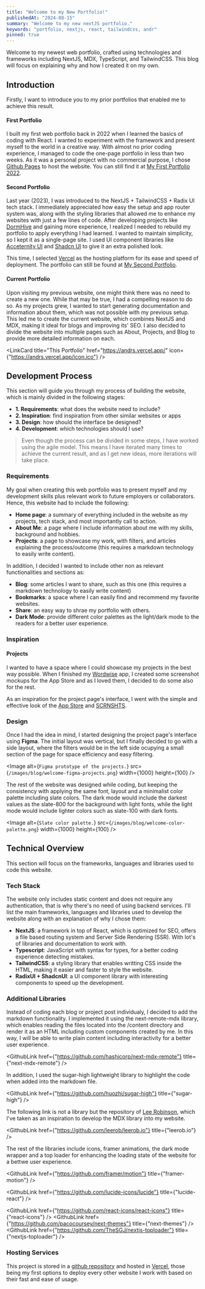 ```yaml
---
title: "Welcome to my New Portfolio!"
publishedAt: "2024-08-15"
summary: "Welcome to my new nextJS portfolio."
keywords: "portfolio, nextjs, react, tailwindcss, andr"
pinned: true
---
```


Welcome to my newest web portfolio, crafted using technologies and frameworks including NextJS, MDX, TypeScript, and TailwindCSS. This blog will focus on explaining why and how I created it on my own.

## Introduction

Firstly, I want to introduce you to my prior portfolios that enabled me to achieve
this result.

#### First Portfolio

I built my first web portfolio back in 2022 when I learned the basics of coding with React. I wanted to experiment with the
framework and present myself to the world in a creative way. With almost no
prior coding experience, I managed to code the one-page portfolio in less than
two weeks. As it was a personal project with no commercial purpose, I chose
[Github Pages](https://pages.github.com/) to host the website. You can still
find it at [My First Portfolio 2022](https://anderrodsan.github.io/portfolio/).

<LinkCard
  title="My First Portfolio 2022"
  href="https://anderrodsan.github.io/portfolio/"
/>

#### Second Portfolio

Last year (2023), I was introduced to the NextJS + TailwindCSS + Radix UI tech stack.
I immediately appreciated how easy the setup and app router system was, along with
the styling libraries that allowed me to enhance my websites with just a few lines
of code. After developing projects like [DormHive](https://www.dormhive.com/) and
gaining more experience, I realized I needed to rebuild my portfolio to apply everything
I had learned. I wanted to maintain simplicity, so I kept it as a single-page site.
I used UI component libraries like [Acceternity UI](https://ui.aceternity.com/) and
[Shadcn UI](https://ui.shadcn.com/) to give it an extra polished look.

This time, I selected [Vercel](https://vercel.com/) as the hosting platform for its ease and speed of deployment. The portfolio can still be found at [My Second Portfolio](https://andr-portfolio.vercel.app/).

<LinkCard
  title="My Second Portfolio"
  href="https://andr-portfolio.vercel.app/"
/>

#### Current Portfolio

Upon visiting my previous website, one might think there was no need to create a
new one. While that may be true, I had a compelling reason to do so. As my projects
grew, I wanted to start generating documentation and information about them, which
was not possible with my previous setup. This led me to create the current website,
which combines NextJS and MDX, making it ideal for blogs and improving its' SEO.
I also decided to divide the website into multiple pages such as About, Projects,
and Blog to provide more detailed information on each.

<LinkCard
  title="This Portfolio"
  href="https://andrs.vercel.app/"
  icon={"https://andrs.vercel.app/icon.ico"}
/>

## Development Process

This section will guide you through my process of building the website, which is mainly divided in the following stages:

- **1. Requirements**: what does the website need to include?
- **2. Inspiration**: find inspiration from other similar websites or apps
- **3. Design**: how should the interface be designed?
- **4. Development**: which technologies should I use?

> Even though the process can be divided in some steps, I have worked using the agile model. This means I have iterated many times to achieve the current result, and as I get new ideas, more iterations will take place.

### Requirements

My goal when creating this web portfolio was to present myself and my development skills plus relevant work to future employers or collaborators. Hence, this website had to include the following:

- **Home page**: a summary of everything included in the website as my projects, tech stack, and most importantly call to action.
- **About Me**: a page where I include information about me with my skills, background and hobbies.
- **Projects**: a page to showcase my work, with filters, and articles explaining the process/outcome (this requires a markdown technology to easily write content).

In addition, I decided I wanted to include other non as relevant functionalities and sections as:

- **Blog**: some articles I want to share, such as this one (this requires a markdown technology to easily write content)
- **Bookmarks**: a space where I can easily find and recommend my favorite websites.
- **Share**: an easy way to shrae my portfolio with others.
- **Dark Mode**: provide different color palettes as the light/dark mode to the readers for a better user experience.

### Inspiration

#### Projects

I wanted to have a space where I could showcase my projects in the best way possible. When I finished my [Wordwise](https://andrs.vercel.app/projects/wordwise) app, I created some screenshot mockups for the App Store and as I loved them, I decided to do some also for the rest.

As an inspiration for the project page's interface, I went with the simple and effective look of the [App Store](https://www.apple.com/la/app-store/) and [SCRNSHTS](https://scrnshts.club/#google_vignette).

### Design

Once I had the idea in mind, I started designing the project page's interface using **Figma**. The initial layout was vertical, but I finally decided to go with a side layout, where the filters would be in the left side ocupying a small section of the page for space efficiency and easy filtering.

<Image
  alt={`Figma prototype of the projects.`}
  src={`/images/blog/welcome-figma-projects.png`}
  width={1000}
  height={100}
/>

The rest of the website was designed while coding, but keeping the consistency with applying the same font, layout and a minimalist color palette including slate colors. The dark mode would include the darkest values as the slate-800 for the background with light fonts, while the light mode would include lighter colors such as slate-100 with dark fonts.

<Image
  alt={`Slate color palette.`}
  src={`/images/blog/welcome-color-palette.png`}
  width={1000}
  height={100}
/>

## Technical Overview

This section will focus on the frameworks, languages and libraries used to code this website.

### Tech Stack

The website only includes static content and does not require any authentication, that is why there's no need of using backend services. I'll list the main frameworks, languages and libraries used to develop the website along with an explanation of why I chose them:

- **NextJS**: a framework in top of React, which is optimized for SEO, offers a file based routing system and Server Side Rendering (SSR). With lot's of libraries and documentation to work with.
- **Typescript**: JavaScript with syntax for types, for a better coding experience detecting mistakes.
- **TailwindCSS**: a styling library that enables writting CSS inside the HTML, making it easier and faster to style the website.
- **RadixUI + ShadcnUI**: a UI component library with interesting components to speed up the development.

<TechStack id="youmap" />

### Additional Libraries

Instead of coding each blog or project post individualy, I decided to add the markdown functionality. I implemented it using the next-remote-mdx library, which enables reading the files located into the /content directory and render it as an HTML including custom components created by me. In this way, I will be able to write plain content including interactivity for a better user experience.

<GithubLink
  href={"https://github.com/hashicorp/next-mdx-remote"}
  title={"next-mdx-remote"}
/>

In addition, I used the sugar-high lightweight library to highlight the code when added into the
markdown file.

<GithubLink
  href={"https://github.com/huozhi/sugar-high"}
  title={"sugar-high"}
/>

The following link is not a library but the repository of [Lee Robinson](https://leerob.io/), which I've taken as an inspiration to develop the MDX library into my website.

<GithubLink href={"https://github.com/leerob/leerob.io"} title={"leerob.io"} />

The rest of the libraries include icons, framer animations, the dark mode wrapper and a top loader for enhancing the loading state of the website for a bettwe user experience.

<GithubLink href={"https://github.com/framer/motion"} title={"framer-motion"} />

<GithubLink
  href={"https://github.com/lucide-icons/lucide"}
  title={"lucide-react"}
/>

<GithubLink
  href={"https://github.com/react-icons/react-icons"}
  title={"react-icons"}
/>
<GithubLink
  href={"https://github.com/pacocoursey/next-themes"}
  title={"next-themes"}
/>
<GithubLink
  href={"https://github.com/TheSGJ/nextjs-toploader"}
  title={"nextjs-toploader"}
/>

### Hosting Services

This project is stored in a [github repository](https://github.com/anderrodsan/andr) and hosted in [Vercel](https://vercel.com/), those being my first options to deploy every other website I work with based on their fast and ease of usage.
